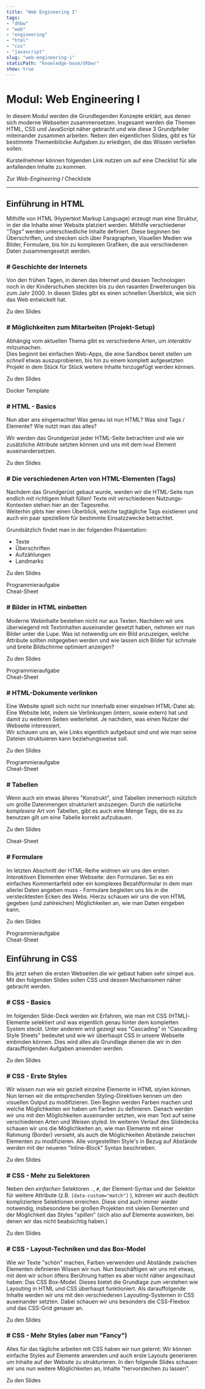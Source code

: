 ```yaml
---
title: "Web Engineering I"
tags: 
- "dhbw"
- "web"
- "engineering"
- "html"
- "css"
- "javascript"
slug: "web-engineering-i"
staticPath: "knowledge-base/dhbw/"
show: true
---
```


# Modul: Web Engineering I

In diesem Modul werden die Grundlegenden Konzepte erklärt, aus denen sich moderne Webseiten zusammensetzen. Insgesamt werden die Themen HTML, CSS und JavaScript näher gebracht und wie diese 3 Grundpfeiler miteinander zusammen arbeiten. Neben den eigentlichen Slides, gibt es für bestimmte Themenblöcke Aufgaben zu erledigen, die das Wissen vertiefen sollen.

Kursteilnehmer können folgenden Link nutzen um auf eine Checklist für alle anfallenden Inhalte zu kommen.

<Card to="#" color="violet"><span>Zur *Web-Engineering I* Checkliste</span></Card>
<div class="mb-1" />

---

## Einführung in HTML

Mithilfe von HTML (Hypertext Markup Language) erzeugt man eine Struktur, in der die Inhalte einer Website platziert werden. Mithilfe verschiedener *"Tags"* werden unterschiedliche Inhalte definiert. Diese beginnen bei Überschriften, und strecken sich über Paragraphen, Visuellen Medien wie Bilder, Formulare, bis hin zu komplexen Grafiken, die aus verschiedenen Daten zusammengesetzt werden.
<div class="mb-1" />

### # Geschichte der Internets

Von den frühen Tagen, in denen das Internet und dessen Technologien noch in der Kinderschuhen steckten bis zu den rasanten Erweiterungen bis zum Jahr 2000. In diesen Slides gibt es einen schnellen Überblick, wie sich das Web entwickelt hat.

<Card to="/slides/history-of-web" color="blue">Zu den Slides</Card>

<Spacer />

### # Möglichkeiten zum Mitarbeiten (Projekt-Setup)

Abhängig vom aktuellen Thema gibt es verschiedene Arten, um *interaktiv* mitzumachen.  
Dies beginnt bei einfachen Web-Apps, die eine Sandbox bereit stellen um *schnell* etwas auszuprobieren, bis hin zu einem komplett aufgesetzten Projekt in dem Stück für Stück weitere Inhalte hinzugefügt werden können.

<Card to="/slides/setting-up-a-project" color="blue">Zu den Slides</Card>
<div class="mb-1" />
<Card to="#" color="violet">Docker Template</Card>

<Spacer />

### # HTML - Basics

Nun aber ans eingemachte! Was genau ist nun HTML? Was sind Tags / Elemente? Wie nutzt man das alles?

Wir werden das Grundgerüst jeder HTML-Seite betrachten und wie wir zusätzliche Attribute setzten können und uns mit dem `head` Element auseinandersetzen.

<Card to="/slides/html/01-basics" color="blue">Zu den Slides</Card>
<Spacer />

### # Die verschiedenen Arten von HTML-Elementen (Tags)

Nachdem das Grundgerüst gebaut wurde, werden wir die HTML-Seite nun endlich mit richtigem Inhalt füllen! Texte mit verschiedenen Nutzungs-Kontexten stehen hier an der Tagesreihe.  
Weiterhin gibts hier einen Überblick, welche tagtägliche Tags existieren und auch ein paar speziellere für bestimmte Einsatzzwecke betrachtet.

Grundsätzlich findet man in der folgenden Präsentation:
* Texte
* Überschriften
* Aufzählungen
* Landmarks

<Card to="/slides/html/02-tags" color="blue">Zu den Slides</Card>
<div class="mb-1" />
<Card to="#" color="rose">Programmieraufgabe</Card>
<div class="mb-1" />
<Card to="#" color="green">Cheat-Sheet</Card>
<Spacer />

### # Bilder in HTML einbetten

Moderne Webinhalte bestehen nicht nur aus Texten. Nachdem wir uns überwiegend mit Textinhalten auseinander gesetzt haben, nehmen wir nun Bilder unter die Lupe. Was ist notwendig um ein Bild anzuzeigen, welche Attribute sollten mitgegeben werden und wie lassen sich Bilder für schmale und breite Bildschirme optimiert anzeigen?

<Card to="/slides/html/03-images" color="blue">Zu den Slides</Card>
<div class="mb-1" />
<Card to="#" color="rose">Programmieraufgabe</Card>
<div class="mb-1" />
<Card to="#" color="green">Cheat-Sheet</Card>
<Spacer />

### # HTML-Dokumente verlinken

Eine Website spielt sich nicht nur innerhalb einer einzelnen HTML-Datei ab. Eine Website lebt, indem sie Verlinkungen (intern, sowie extern) hat und damit zu weiteren Seiten weiterleitet. Je nachdem, was einen Nutzer der Webseite interessiert.  
Wir schauen uns an, wie Links eigentlich aufgebaut sind und wie man seine Dateien struktuieren kann beziehungsweise soll.

<Card to="/slides/html/04-linking-between-documents" color="blue">Zu den Slides</Card>
<div class="mb-1" />
<Card to="#" color="rose">Programmieraufgabe</Card>
<div class="mb-1" />
<Card to="#" color="green">Cheat-Sheet</Card>
<Spacer />

### # Tabellen

Wenn auch ein etwas älteres "Konstrukt", sind Tabellen immernoch nützlich um große Datenmengen strukturiert anzuzeigen. Durch die natürliche *komplexere* Art von Tabellen, gibt es auch eine Menge Tags, die es zu benutzen gilt um eine Tabelle korrekt aufzubauen.

<Card to="/slides/html/05-tables" color="blue">Zu den Slides</Card>
<div class="mb-1" />
<Card to="#" color="green">Cheat-Sheet</Card>
<Spacer />

### # Formulare

Im letzten Abschnitt der HTML-Reihe widmen wir uns den ersten *Interaktiven* Elementen einer Webseite: den Formularen. Sei es ein einfaches Kommentarfeld oder ein komplexes Bezahlformular in dem man allerlei Daten angeben muss - Formulare begleiten uns bis in die verstecktesten Ecken des Webs. Hierzu schauen wir uns die von HTML gegeben (und zahlreichen) Möglichkeiten an, wie man Daten eingeben kann.

<Card to="/slides/html/06-forms" color="blue">Zu den Slides</Card>
<div class="mb-1" />
<Card to="#" color="rose">Programmieraufgabe</Card>
<div class="mb-1" />
<Card to="#" color="green">Cheat-Sheet</Card>
<Spacer />

## Einführung in CSS

Bis jetzt sehen die ersten Webseiten die wir gebaut haben sehr simpel aus. Mit den folgenden Slides sollen CSS und dessen Mechanismen näher gebracht werden.

### # CSS - Basics

Im folgenden Slide-Deck werden wir Erfahren, wie man mit CSS (HTML)-Elemente selektiert und was eigentlich genau hinter dem kompletten System steckt.
Unter anderem wird gezeigt was "Cascading" in "Cascading Style Sheets" bedeutet und wie wir überhaupt CSS in unsere Webseite einbinden können.
Dies wird alles als Grundlage dienen die wir in den darauffolgenden Aufgaben anwenden werden.

<Card to="/slides/css/00-intro" color="blue">Zu den Slides</Card>
<Spacer />

### # CSS - Erste Styles

Wir wissen nun wie wir gezielt einzelne Elemente in HTML stylen können. Nun lernen wir die entsprechenden Styling-Direktiven kennen um den visuellen Output zu modifizieren.
Den Beginn werden Farben machen und welche Möglichkeiten wir haben um Farben zu definieren. Danach werden wir uns mit den Möglichkeiten auseinander setzten, wie man Text auf seine verschiedenen Arten und Weisen styled.
Im weiteren Verlauf des Slidedecks schauen wir uns die Möglichkeiten an, wie man Elemente mit einer Rahmung (Border) versieht, als auch die Möglichkeiten Abstände zwischen Elementen zu modifizieren.
Alle vorgestellten Style's in Bezug auf Abstände werden mit der neueren "Inline-Block" Syntax beschrieben.

<Card to="/slides/css/01-basic-styles" color="blue">Zu den Slides</Card>

### # CSS - Mehr zu Selektoren

Neben den _einfachen_ Selektoren `.`, `#`, der Element-Syntax und der Selektor für weitere Attribute (z.B. `[data-custom="match"]` ), können wir auch deutlich kompliziertere Selektionen erreichen.
Diese sind auch immer wieder notwendig, insbesondere bei großen Projekten mit vielen Elementen und der Möglichkeit das Styles "spillen" (sich also auf Elemente auswirken, bei denen wir das nicht beabsichtig haben.)

<Card to="/slides/css/02-selectors-advanced" color="blue">Zu den Slides</Card>

### # CSS - Layout-Techniken und das Box-Model

Wie wir Texte "schön" machen, Farben verwenden und Abstände zwischen Elementen definieren Wissen wir nun.
Nun beschäftigen wir uns mit etwas, mit dem wir schon öfters Berührung hatten es aber nicht näher angeschaut haben: Das CSS Box-Model. Dieses bietet die Grundlage zum verstehen wie Layouting in HTML und CSS überhaupt funktioniert.
Als darauffolgende Inhalte werden wir uns mit den verschiedenen Layouting-Systemen in CSS auseinander setzten. Dabei schauen wir uns besonders die CSS-Flexbox und das CSS-Grid genauer an.

<Card to="/slides/css/03-layout-and-box-model" color="blue">Zu den Slides</Card>

### # CSS - Mehr Styles (aber nun "Fancy")

Alles für das tägliche arbeiten mit CSS haben wir nun gelernt: Wir können einfache Styles auf Elemente anwenden und auch erste Layouts generieren um Inhalte auf der Website zu strukturieren.
In den folgende Slides schauen wir uns nun weitere Möglichkeiten an, Inhalte "hervorstechen zu lassen".

<Card to="/slides/css/04-advanced-styles" color="blue">Zu den Slides</Card> 